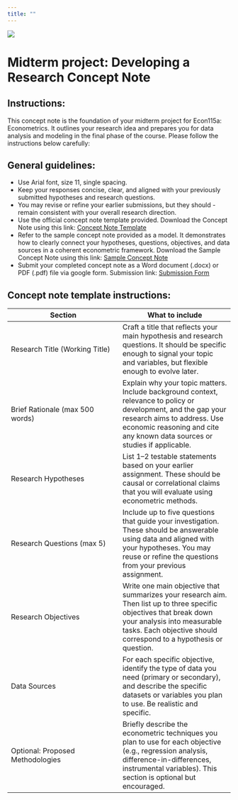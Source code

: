 ```yaml
---
title: ""
---
```


![](plot/econ115a-econometrics)

# Midterm project: Developing a Research Concept Note

## Instructions:

This concept note is the foundation of your midterm project for Econ115a: Econometrics. It outlines your research idea and prepares you for data analysis and modeling in the final phase of the course. Please follow the instructions below carefully:

## General guidelines:

-   Use Arial font, size 11, single spacing.
-   Keep your responses concise, clear, and aligned with your previously submitted hypotheses and research questions.
-   You may revise or refine your earlier submissions, but they should - remain consistent with your overall research direction.
- Use the official concept note template provided. Download the Concept Note using this link: [Concept Note Template](https://docs.google.com/document/d/11nDNKqWgNpk9oHNfXi3_2-fVSL4IKSRJ/edit?usp=sharing&ouid=100209563543563577528&rtpof=true&sd=true)
- Refer to the sample concept note provided as a model. It demonstrates how to clearly connect your hypotheses, questions, objectives, and data sources in a coherent econometric framework. Download the Sample Concept Note using this link: [Sample Concept Note](https://docs.google.com/document/d/10E_PL202ePaN2FwfzYfFAi2SFrOWysbB/edit?usp=sharing&ouid=100209563543563577528&rtpof=true&sd=true)
- Submit your completed concept note as a Word document (.docx) or PDF (.pdf) file via google form. Submission link: [Submission Form](https://forms.gle/RJCFyRkiMwscTrnBA)

## Concept note template instructions:

| Section | What to include |
|----|----|
| Research Title (Working Title) | Craft a title that reflects your main hypothesis and research questions. It should be specific enough to signal your topic and variables, but flexible enough to evolve later. |
| Brief Rationale (max 500 words) | Explain why your topic matters. Include background context, relevance to policy or development, and the gap your research aims to address. Use economic reasoning and cite any known data sources or studies if applicable. |
| Research Hypotheses | List 1–2 testable statements based on your earlier assignment. These should be causal or correlational claims that you will evaluate using econometric methods. |
| Research Questions (max 5) | Include up to five questions that guide your investigation. These should be answerable using data and aligned with your hypotheses. You may reuse or refine the questions from your previous assignment. |
| Research Objectives | Write one main objective that summarizes your research aim. Then list up to three specific objectives that break down your analysis into measurable tasks. Each objective should correspond to a hypothesis or question. |
| Data Sources | For each specific objective, identify the type of data you need (primary or secondary), and describe the specific datasets or variables you plan to use. Be realistic and specific. |
| Optional: Proposed Methodologies | Briefly describe the econometric techniques you plan to use for each objective (e.g., regression analysis, difference-in-differences, instrumental variables). This section is optional but encouraged. |